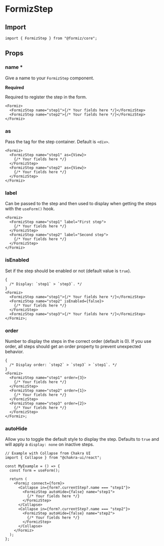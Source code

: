 
# FormizStep

## Import

```tsx
import { FormizStep } from "@formiz/core";
```

## Props

### name \*

<Type type="string" />

Give a name to your `FormizStep` component.

**Required**

Required to register the step in the form.

```tsx
<Formiz>
  <FormizStep name="step1">{/* Your fields here */}</FormizStep>
  <FormizStep name="step2">{/* Your fields here */}</FormizStep>
</Formiz>
```

### as

Pass the tag for the step container. Default is `<div>`.

```tsx
<Formiz>
  <FormizStep name="step1" as={View}>
    {/* Your fields here */}
  </FormizStep>
  <FormizStep name="step2" as={View}>
    {/* Your fields here */}
  </FormizStep>
</Formiz>
```

### label

<Type type="string" />

Can be passed to the step and then used to display when getting the steps with the `useForm()` hook.

```tsx
<Formiz>
  <FormizStep name="step1" label="First step">
    {/* Your fields here */}
  </FormizStep>
  <FormizStep name="step2" label="Second step">
    {/* Your fields here */}
  </FormizStep>
</Formiz>
```

### isEnabled

<Type type="boolean" />

Set if the step should be enabled or not (default value is `true`).

```tsx
{
  /* Display: `step1` > `step3`. */
}
<Formiz>
  <FormizStep name="step1">{/* Your fields here */}</FormizStep>
  <FormizStep name="step2" isEnabled={false}>
    {/* Your fields here */}
  </FormizStep>
  <FormizStep name="step3">{/* Your fields here */}</FormizStep>
</Formiz>;
```

### order

<Type type="number" />

Number to display the steps in the correct order (default is 0).
If you use order, all steps should get an order property to prevent unexpected behavior.

```tsx
{
  /* Display order: `step2` > `step3` > `step1`. */
}
<Formiz>
  <FormizStep name="step1" order={3}>
    {/* Your fields here */}
  </FormizStep>
  <FormizStep name="step2" order={1}>
    {/* Your fields here */}
  </FormizStep>
  <FormizStep name="step3" order={2}>
    {/* Your fields here */}
  </FormizStep>
</Formiz>;
```

### autoHide

<Type type="boolean" />

Allow you to toggle the default style to display the step. Defaults to `true` and will apply a `display: none` on inactive steps.

```tsx
// Example with Collapse from Chakra UI
import { Collapse } from "@chakra-ui/react";

const MyExample = () => {
  const form = useForm();

  return (
    <Formiz connect={form}>
      <Collapse in={form?.currentStep?.name === "step1"}>
        <FormizStep autoHide={false} name="step1">
          {/* Your fields here */}
        </FormizStep>
      </Collapse>
      <Collapse in={form?.currentStep?.name === "step2"}>
        <FormizStep autoHide={false} name="step2">
          {/* Your fields here */}
        </FormizStep>
      </Collapse>
    </Formiz>
  );
};
```
